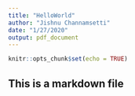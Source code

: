 ---
title: "HelloWorld"
author: "Jishnu Channamsetti"
date: "1/27/2020"
output: pdf_document
---

```{r setup, include=FALSE}
knitr::opts_chunk$set(echo = TRUE)
```

## This is a markdown file

